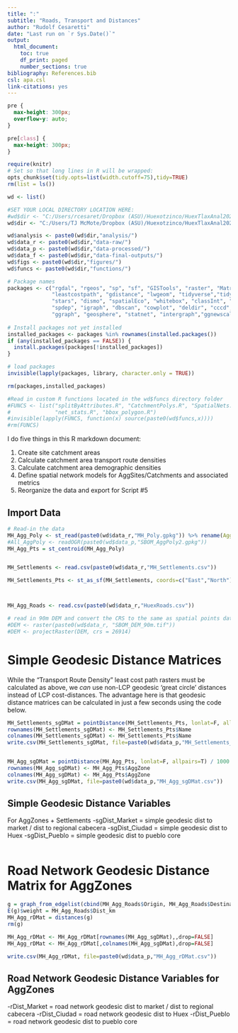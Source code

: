 ```yaml
---
title: ":"
subtitle: "Roads, Transport and Distances"
author: "Rudolf Cesaretti"
date: "Last run on `r Sys.Date()`"
output:
  html_document:
    toc: true
    df_print: paged
    number_sections: true
bibliography: References.bib
csl: apa.csl
link-citations: yes
---
```



```css
pre {
  max-height: 300px;
  overflow-y: auto;
}

pre[class] {
  max-height: 300px;
}
```

```r
require(knitr)
# Set so that long lines in R will be wrapped:
opts_chunk$set(tidy.opts=list(width.cutoff=75),tidy=TRUE)
rm(list = ls())
```

```r

wd <- list()

#SET YOUR LOCAL DIRECTORY LOCATION HERE:
#wd$dir <- "C:/Users/rcesaret/Dropbox (ASU)/Huexotzinco/HuexTlaxAnal2022/HuexTlax2022Analysis/"
wd$dir <- "C:/Users/TJ McMote/Dropbox (ASU)/Huexotzinco/HuexTlaxAnal2022/HuexTlax2022Analysis/"

wd$analysis <- paste0(wd$dir,"analysis/")
wd$data_r <- paste0(wd$dir,"data-raw/")
wd$data_p <- paste0(wd$dir,"data-processed/")
wd$data_f <- paste0(wd$dir,"data-final-outputs/")
wd$figs <- paste0(wd$dir,"figures/")
wd$funcs <- paste0(wd$dir,"functions/")

```


```r
# Package names
packages <- c("rgdal", "rgeos", "sp", "sf", "GISTools", "raster", "Matrix", 
              "leastcostpath", "gdistance", "lwgeom", "tidyverse","tidyr", 
              "stars", "dismo", "spatialEco", "whitebox", "classInt", "deldir",
              "spdep", "igraph", "dbscan", "cowplot", "deldir", "cccd", 
              "ggraph", "geosphere", "statnet", "intergraph","ggnewscale")
              
# Install packages not yet installed
installed_packages <- packages %in% rownames(installed.packages())
if (any(installed_packages == FALSE)) {
  install.packages(packages[!installed_packages])
}

# load packages
invisible(lapply(packages, library, character.only = TRUE))

rm(packages,installed_packages)

#Read in custom R functions located in the wd$funcs directory folder
#FUNCS <- list("splitByAttributes.R", "CatchmentPolys.R", "SpatialNets.R", 
#              "net_stats.R", "bbox_polygon.R")
#invisible(lapply(FUNCS, function(x) source(paste0(wd$funcs,x))))
#rm(FUNCS)

```


I do five things in this R markdown document: 

  1. Create site catchment areas
  2. Calculate catchment area transport route densities
  3. Calculate catchment area demographic densities
  4. Define spatial network models for AggSites/Catchments and associated metrics
  5. Reorganize the data and export for Script #5


## Import Data

```r

# Read-in the data
MH_Agg_Poly <- st_read(paste0(wd$data_r,"MH_Poly.gpkg")) %>% rename(AggZone_ID = id, AggZone = Name)
#All_AggPoly <- readOGR(paste0(wd$data_p,"SBOM_AggPoly2.gpkg"))
MH_Agg_Pts = st_centroid(MH_Agg_Poly)


MH_Settlements <- read.csv(paste0(wd$data_r,"MH_Settlements.csv"))

MH_Settlements_Pts <- st_as_sf(MH_Settlements, coords=c("East","North"), crs=32614)



MH_Agg_Roads <- read.csv(paste0(wd$data_r,"HuexRoads.csv"))

# read in 90m DEM and convert the CRS to the same as spatial points dataframe
#DEM <- raster(paste0(wd$data_r, "SBOM_DEM_90m.tif"))
#DEM <- projectRaster(DEM, crs = 26914)

```



# Simple Geodesic Distance Matrices

While the "Transport Route Density" least cost path rasters must be calculated as above, we _can_ use non-LCP geodesic 'great circle' distances instead of LCP cost-distances. The advantage here is that geodesic distance matrices can be calculated in just a few seconds using the code below. 

```r

MH_Settlements_sgDMat = pointDistance(MH_Settlements_Pts, lonlat=F, allpairs=T) / 1000
rownames(MH_Settlements_sgDMat) <- MH_Settlements_Pts$Name
colnames(MH_Settlements_sgDMat) <- MH_Settlements_Pts$Name
write.csv(MH_Settlements_sgDMat, file=paste0(wd$data_p,"MH_Settlements_sgDMat.csv"))


MH_Agg_sgDMat = pointDistance(MH_Agg_Pts, lonlat=F, allpairs=T) / 1000
rownames(MH_Agg_sgDMat) <- MH_Agg_Pts$AggZone
colnames(MH_Agg_sgDMat) <- MH_Agg_Pts$AggZone
write.csv(MH_Agg_sgDMat, file=paste0(wd$data_p,"MH_Agg_sgDMat.csv"))

```


## Simple Geodesic Distance Variables

For AggZones + Settlements
-sgDist_Market = simple geodesic dist to market / dist to regional cabecera
-sgDist_Ciudad = simple geodesic dist to Huex
-sgDist_Pueblo = simple geodesic dist to pueblo core

```r

```








# Road Network Geodesic Distance Matrix for AggZones

```r

g = graph_from_edgelist(cbind(MH_Agg_Roads$Origin, MH_Agg_Roads$Destination))
E(g)$weight = MH_Agg_Roads$Dist_km
MH_Agg_rDMat = distances(g)
rm(g)

MH_Agg_rDMat <- MH_Agg_rDMat[rownames(MH_Agg_sgDMat),,drop=FALSE]
MH_Agg_rDMat <- MH_Agg_rDMat[,colnames(MH_Agg_sgDMat),drop=FALSE]

write.csv(MH_Agg_rDMat, file=paste0(wd$data_p,"MH_Agg_rDMat.csv"))

```


## Road Network Geodesic Distance Variables for AggZones

-rDist_Market = road network geodesic dist to market / dist to regional cabecera
-rDist_Ciudad = road network geodesic dist to Huex
-rDist_Pueblo = road network geodesic dist to pueblo core

```r

```










































































































